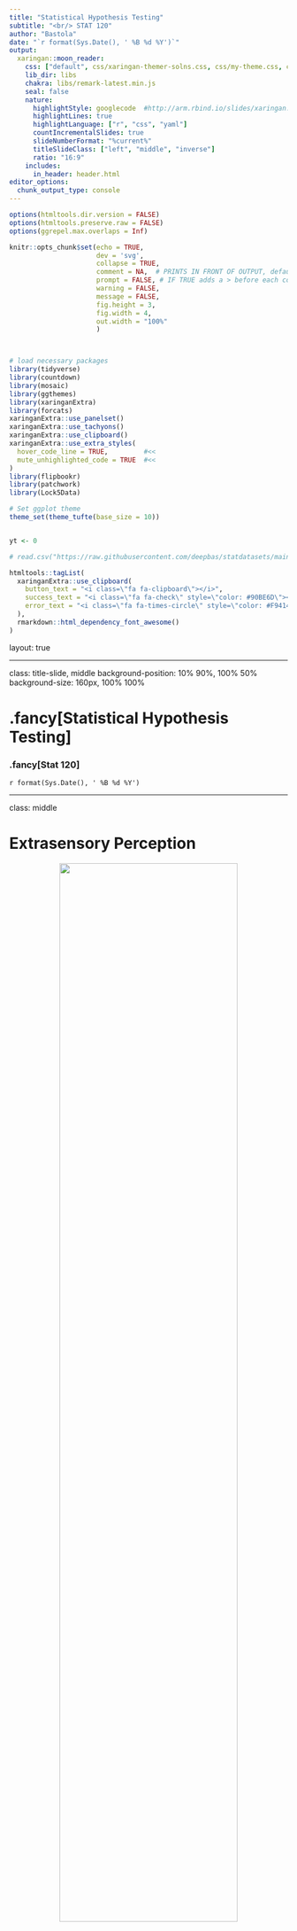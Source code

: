 ```yaml
---
title: "Statistical Hypothesis Testing"
subtitle: "<br/> STAT 120"
author: "Bastola"
date: "`r format(Sys.Date(), ' %B %d %Y')`"
output:
  xaringan::moon_reader:
    css: ["default", css/xaringan-themer-solns.css, css/my-theme.css, css/my-font.css]
    lib_dir: libs
    chakra: libs/remark-latest.min.js
    seal: false
    nature:
      highlightStyle: googlecode  #http://arm.rbind.io/slides/xaringan.html#77 # idea, magula, googlecode, default
      highlightLines: true
      highlightLanguage: ["r", "css", "yaml"]
      countIncrementalSlides: true
      slideNumberFormat: "%current%"
      titleSlideClass: ["left", "middle", "inverse"]
      ratio: "16:9"
    includes:
      in_header: header.html  
editor_options: 
  chunk_output_type: console
---
```



```r
options(htmltools.dir.version = FALSE)
options(htmltools.preserve.raw = FALSE)
options(ggrepel.max.overlaps = Inf)

knitr::opts_chunk$set(echo = TRUE, 
                      dev = 'svg',
                      collapse = TRUE, 
                      comment = NA,  # PRINTS IN FRONT OF OUTPUT, default is '##' which comments out output
                      prompt = FALSE, # IF TRUE adds a > before each code input
                      warning = FALSE, 
                      message = FALSE,
                      fig.height = 3, 
                      fig.width = 4,
                      out.width = "100%"
                      )



# load necessary packages
library(tidyverse)
library(countdown)
library(mosaic)
library(ggthemes)
library(xaringanExtra)
library(forcats)
xaringanExtra::use_panelset()
xaringanExtra::use_tachyons()
xaringanExtra::use_clipboard()
xaringanExtra::use_extra_styles(
  hover_code_line = TRUE,         #<<
  mute_unhighlighted_code = TRUE  #<<
)
library(flipbookr)
library(patchwork)
library(Lock5Data)

# Set ggplot theme
theme_set(theme_tufte(base_size = 10))


yt <- 0

# read.csv("https://raw.githubusercontent.com/deepbas/statdatasets/main/APM_DougEvansCases.csv")

```



```r
htmltools::tagList(
  xaringanExtra::use_clipboard(
    button_text = "<i class=\"fa fa-clipboard\"></i>",
    success_text = "<i class=\"fa fa-check\" style=\"color: #90BE6D\"></i>",
    error_text = "<i class=\"fa fa-times-circle\" style=\"color: #F94144\"></i>"
  ),
  rmarkdown::html_dependency_font_awesome()
)
```


layout: true
  
<!-- <div class="my-footer"><span>Stat 230</span></div> -->
<!-- this adds the link footer to all slides, depends on my-footer class in css-->

---

class: title-slide, middle
<!-- background-image: url("assets/title-image2.jpg") -->
background-position: 10% 90%, 100% 50%
background-size: 160px, 100% 100%

# .fancy[Statistical Hypothesis Testing]

### .fancy[Stat 120]

`r format(Sys.Date(), ' %B %d %Y')`


---

class: middle

# Extrasensory Perception

<center>
<img src="images/psychic.jpg" width="80%" height="70%"><br>
<a></a>
</center>

---

class: middle

# Extrasensory Perception

One way to test for ESP is with Zener cards:

.pull-left[
<br>
<br>
<center>
<img src="images/signs.png" width="70%" height="70%"><br>
<a></a>
</center>

]

.pull-right[
<center>
<img src="images/zenner.jpg" width="70%" height="70%"><br>
<a></a>
</center>

]

> Subjects draw a card at random and telepathically communicate this to someone who then guesses the symbol

---

class: action

# <i class="fa fa-pencil-square-o" style="font-size:48px;color:purple">&nbsp;Your&nbsp;Turn&nbsp;`r (yt <- yt + 1)`</i>    

.pull-left-40[
![](https://media.giphy.com/media/RKApDdwsQ6jkwd6RNn/giphy.gif)
]
.pull-right-60[
<br>
.bq.font80[

- Randomly choose a letter from A B C D E and write it down (don’t show anyone!)

- Find a partner, telepathically communicate your letter (no auditory or visual clues!) and have them guess your
letter.

- Repeat a couple of times then switch roles.


]

.out-t[How often did you guess correctly?]
]

`r countdown(minutes = 10, seconds = 00, top = 0 , color_background = "inherit", padding = "3px 4px", font_size = "2em")`

---

class: middle, inverse

.large[
> Suppose you did this 10 times and guessed correctly 3 times. Is this evidence that you have ESP abilities?]

---

# Extrasensory Perception

.bql[
There are five cards with five different symbols. If there is no such thing as ESP, what proportion p of guesses should be correct?

  1. $\mathrm{p}=0$
  2. $\mathrm{p}=1/ 4$
  3. $\mathrm{p}=1 / 5$
  4. $\mathrm{p}=1 / 2$
]


<br>
<details>
<summary>.red[Click for answer]</summary>
The correct answer is 3. (since there are five choices and we are randomly guessing)
</details>

---

# Extrasensory Perception (Example 1)

.bq[
Let $\hat{p}$ denote the sample proportion of correct guesses. Which of the statistics below would give the strongest evidence for ESP?

  1. $\hat{\mathrm{p}}=0$
  2. $\hat{\mathrm{p}}=1 / 5$
  3. $\hat{\mathrm{p}}=1 / 2$
  4. $\hat{\mathrm{p}}=3 / 4$
]

<br>
<details>
<summary>.red[Click for answer]</summary>
The correct answer is 4. Since more correct means ESP. 
</details>


---

# Extrasensory Perception

.bql.font120[
- As we've learned, statistics vary from sample to sample
- Even if the "population/true" proportion is $\mathrm{p}=1/5$, not every sample proportion will be exactly $1/5$
]

--

<br>
<br>

.out-t.font120[How do we determine when a sample proportion is far enough above 1/5 to provide evidence of ESP?]

---

# Statistical Test

.bql.font120[
A statistical test uses data from a sample to assess a claim about a population or experiment


.yellow-h.bold[Null Hypothesis:] $\left(\mathrm{H}_{0}\right)$
Claim that there is no effect or difference.

.yellow-h.bold[Alternative Hypothesis:] $\left(\mathrm{H}_{\mathrm{a}}\right)$
Claim for which we seek evidence.

]

--

<br>
<br>

.out-t.center[Always claims about .bold[population parameters.]]

---

# ESP Hypothesis
.bql.font90[
For the ESP experiment:
  - $\mathrm{H}_{0}: \mathrm{p}=1 / 5$
  - $\mathrm{H}_{\mathrm{a}}: \mathrm{p}>1 / 5$
]


.bq.font80[
.purple.bold[Helpful hints:]
  - $\mathrm{H}_{0}$ usually includes $=$
  - $\mathrm{H}_{\mathrm{a}}$ usually includes $>,<$, or $\neq$
  - The direction in $\mathrm{H}_{\mathrm{a}}$ depends on the question being asked, not based on what the data shows!
  - The data should be used as an evidence supporting or refuting $\mathrm{H}_{\mathrm{a}}$.
]

---


# Sleep Vs. Caffeine (Example 2)

.bql.font90[
Students were given words to memorize, then randomly assigned to take either a 90 min nap, or a caffeine pill. $2 \frac{1}{2}$ hours later, they were tested on their recall ability.
- Explanatory variable: .bold[sleep or caffeine]
- Response variable: .bold[number of words recalled]
]


<br>

.green-h.font120[.b[Research Question]: Is sleep or caffeine better for memory?
]

.footnote[Mednick, Cai, Kanady, and Drummond (2008). “Comparing the benefits of caffeine, naps and placebo on verbal, motor and perceptual memory,” Behavioral Brain Research, 193, 79-86.]

---


# Sleep Vs. Caffeine

.bql.font90[

What is the parameter of interest in the sleep versus caffeine experiment?

  1. Proportion
  2. Difference in proportions
  3. Mean
  4. Difference in means
  5. Correlation
  
]

<br>
<details>
<summary>.red[Click for answer]</summary>
The correct answer is 4.

.bqt[Difference in mean responses $\mu_1 - \mu_2$, where $\mu_1$ and $\mu_2$ are the mean words recalled in the two different conditions]

</details>


---

class: middle

# Sleep Vs. Caffeine

.bql[
- Let $\mu_{\mathrm{s}}$ and $\mu_{\mathrm{c}}$ be the mean number of words recalled after sleeping and after caffeine.
- Is there a difference in average word recall between sleep and caffeine?
]

---

# Sleep Vs. Caffeine

.bql.font90[
- What are the null and alternative hypothesis?

  1. $\mathrm{H}_{0}: \mu_{\mathrm{s}} \neq \mu_{\mathrm{c}}, \mathrm{H}_{\mathrm{a}}: \mu_{\mathrm{s}}=\mu_{\mathrm{c}}$
  2. $\mathrm{H}_{0}: \mu_{\mathrm{s}}=\mu_{\mathrm{c}}, \mathrm{H}_{\mathrm{a}}: \mu_{\mathrm{s}} \neq \mu_{\mathrm{c}}$
  3. $\mathrm{H}_{0}: \mu_{\mathrm{s}} \neq \mu_{\mathrm{c}}, \mathrm{H}_{\mathrm{a}}: \mu_{\mathrm{s}}>\mu_{\mathrm{c}}$
  4. $\mathrm{H}_{0}: \mu_{\mathrm{s}}=\mu_{\mathrm{c}}, \mathrm{H}_{\mathrm{a}}: \mu_{\mathrm{s}}>\mu_{\mathrm{c}}$
  5. $\mathrm{H}_{0}: \mu_{\mathrm{s}}=\mu_{\mathrm{c}}, \mathrm{H}_{\mathrm{a}}: \mu_{\mathrm{s}}<\mu_{\mathrm{c}}$
]

<details>
<summary>.red[Click for answer]</summary>
> The correct answer is 2 (since we are looking for evidence that the means are different)
</details>

---

class: middle

# Difference in Hypothesis

Note: the following two sets of hypotheses are equivalent, and can be used interchangeably:

.bq[
$$\begin{array}{ll}
\mathrm{H}_{0}: \mu_{1}=\mu_{2} & \qquad \mathrm{H}_{0}: \mu_{1}-\mu_{2}=0 \\
\mathrm{H}_{\mathrm{a}}: \mu_{1} \neq \mu_{2} & \qquad \mathrm{H}_{\mathrm{a}}: \mu_{1}-\mu_{2} \neq 0
\end{array}$$
]

---

# Guess the best inference method

Options: .green[TEST, CONFIDENCE INTERVAL, NEITHER]

.bql[
(a) What proportion of US adults support gun control?]


<br>
<details>
<summary>.red[Click for answer]</summary>
<br>
.bq[
- Estimating a parameter
- .bold[Confidence Interval] for $\mathrm{p}$
- proportion of US adults who support gun control.]

</details>



---

# Guess the best inference method

Options: .green[TEST, CONFIDENCE INTERVAL, NEITHER]

.bql[
(b) Does the proportion of US adults who support gun control differ between males and females?]



<br>
<details>
<summary>.red[Click for answer]</summary>
<br>
.bq[
.bold[Testing] the claim of difference
$$\begin{array}{l}
\mathrm{H}_{0}: \mathrm{p}_{\mathrm{f}}=\mathrm{p}_{\mathrm{m}} \\
\mathrm{H}_{\mathrm{a}}: \mathrm{p}_{\mathrm{f}} \neq \mathrm{p}_{\mathrm{m}}
\end{array}$$
]

</details>



---

# Guess the best inference method

Options: .green[TEST, CONFIDENCE INTERVAL, NEITHER]

.bql[
(c) What proportion of this class supports gun control?]


<br>
<details>
<summary>.red[Click for answer]</summary>
<br>
.bq[
.bold[Neither], just collect data on the entire population (class) to answer this question.
]

</details>


---

# Guess the best inference method

Options: .green[TEST, CONFIDENCE INTERVAL, NEITHER]

.bql[
(d) How much more do men earn, on average, compared to women in the US?]



<br>
<details>
<summary>.red[Click for answer]</summary>
<br>
.bq[
“how much" means an estimate: .bold[Confidence Interval] for
$$\mu_{\mathrm{f}}-\mu_{\mathrm{m}}$$
]

</details>



---

# Guess the best inference method

Options: .green[TEST, CONFIDENCE INTERVAL, NEITHER]

.bql[
(e) What proportion of Minnesota voters in the 2012 election voted for President Biden?]


<br>
<details>
<summary>.red[Click for answer]</summary>
<br>
.bq[
- Neither, this number is computed from voting records
]

</details>




---

# Guess the best inference method

Options: .green[TEST, CONFIDENCE INTERVAL, NEITHER]

.bql[
(f) Is a higher rate of cricket chirping associated with higher summer night temps?]



<br>
<details>
<summary>.red[Click for answer]</summary>
<br>
.bq[
- .bold[Testing] a claim about association
$$\begin{array}{l}
\mathrm{H}_{0}: \rho=0 \text { or } \beta=0 \\
\mathrm{H}_{\mathrm{a}}: \rho>0 \text { or } \beta>0
\end{array}$$
]

</details>


---

class: middle

# Statistical Significance

<center>
<img src="images/boyfriend.png" width="90%" height="90%"><br>
<a href= "https://www.xkcd.com"> xkcd.com </a>
</center>


---

class: middle

# Statistical Significance

.bql[
When results as extreme as the observed sample statistic are unlikely to occur by .bold[random chance] alone (assuming the null hypothesis is true), we say the sample results are .bold[statistically significant]
- If our sample is .bold[statistically significant], we have convincing .bold[evidence against] $\mathrm{H}_{0}$, .bold[in favor of] $\mathrm{H}_{\mathrm{a}}$
- If our sample is .bold[not statistically significant], our test is .bold[inconclusive]. The null hypothesis may be true (or maybe not).
]

---

# Extrasensory Perception

.bql[
$p=$ Proportion of correct guesses
$$\begin{array}{l}
\mathrm{H}_{0}: \mathrm{p}=1 / 5 \\
\mathrm{H}_{\mathrm{a}}: \mathrm{p}>1 / 5
\end{array}$$
]

<br>
.bq.font80[
If results are statistically significant ...
- the sample proportion of correct guesses is higher than is likely just by random chance (if ESP does not exist and $\mathrm{p}=1 / 5$)
- we have evidence that the true proportion of correct guesses really is higher than $1 / 5$, and thus have evidence of ESP
]

---

class: middle


# Extrasensory Perception

.bql[
$p=$ Proportion of correct guesses
$$\begin{array}{l}
\mathrm{H}_{0}: \mathrm{p}=1 / 5 \\
\mathrm{H}_{\mathrm{a}}: \mathrm{p}>1 / 5
\end{array}$$
]

<br>

.bq.font80[
If results are .bold[NOT] statistically significant ...
- the sample proportion of correct guesses could easily happen just by random chance (if ESP does not exist and $\mathrm{p}=1 / 5$ )
- we do not have enough evidence to conclude that $p>1 / 5$, or that ESP exists
- BUT we still can't say that $p=1 / 5$
]

---

class: middle

# Sleep Vs Caffeine

.bql[
- $\mu_{\mathrm{s}}$ and $\mu_{\mathrm{c}}$ : mean number of words recalled after sleeping and after caffeine
- $\mathrm{H}_{0}: \mu_{\mathrm{s}}=\mu_{\mathrm{c}}$ and $\mathrm{H}_{\mathrm{a}}: \mu_{\mathrm{s}} \neq \mu_{\mathrm{c}}$ sleeping and after caffeine
- The sample difference in means is $\overline{\mathrm{x}}_{\mathrm{S}}-\overline{\mathrm{x}}_{\mathrm{C}}=3$, and this is statistically significant. 
]

---

# Sleep Vs Caffeine


The sample difference in means is $\overline{\mathrm{x}}_{\mathrm{S}}-\overline{\mathrm{x}}_{\mathrm{C}}=3$, and this is statistically significant. 

.bql[
We can conclude ...

  1. there is a difference between sleep and caffeine for memory (and data show sleep is better)
  2. there is a difference between sleep and caffeine for memory (and data show caffeine is better)
  3. there is not a difference between sleep and caffeine for memory
  4. nothing

]


---

# Statistical Significance

.bql.font80[
- Hypothesis testing is similar to how our justice system works (or is suppose to work).

$$\mathrm{H}_{0} : \text{Defendant is innocent vs. } \mathrm{H}_{\mathrm{a}} \text{: Defendant is guilty}$$
]


.bq.font80[
Assumption: Defendant is innocent $\left(\mathrm{H}_{0}\right)$

Verdict:
- .bold[Guilty:] evidence (data) “beyond a reasonable doubt” points to guilt (Statistically significant)
- .bold[Not Guilty:] evidence (data) not beyond a reasonable doubt, but we don't know if they are truly innocent $\left(\mathrm{H}_{0}\right)$
]


---

# How do we determine statistical significance??

.bql[
For ESP example:
- If there is no ESP, how unusual would it be to get 3 correct guesses in 10 tries?

For Sleep versus Caffeine example:

- If the effect of sleep and caffeine on recall is the same, how rare would it be to get an average difference of 3 words in the experiment conducted?
]

.blue-h[We assess this with a probability that we call a "p-value."]

---

class: middle

# Summary

.bql[
- Statistical tests use data from a sample to assess a claim about a population
- Statistical tests are usually formalized with competing hypotheses:
- Null hypothesis $\left(\mathrm{H}_{0}\right)$ : no effect or no difference
- Alternative hypothesis $\left(\mathrm{H}_{\mathrm{a}}\right)$ : what we seek evidence for
- If data are statistically significant, we have convincing evidence against the null hypothesis, and in favor of the alternative
]

